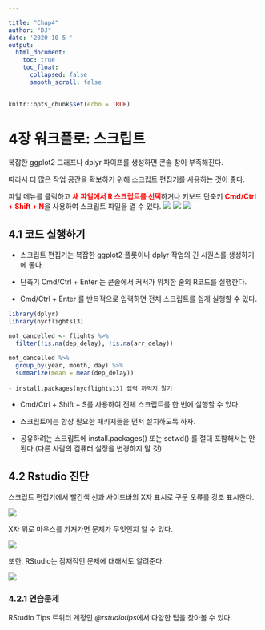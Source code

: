 ```yaml
---

title: "Chap4"
author: "DJ"
date: '2020 10 5 '
output:
  html_document:
    toc: true
    toc_float:
      collapsed: false
      smooth_scroll: false
---
```


```r
knitr::opts_chunk$set(echo = TRUE)
```


# **4장 워크플로: 스크립트**

복잡한 ggplot2 그래프나 dplyr 파이프를 생성하면 콘솔 창이 부족해진다.  
  
따라서 더 많은 작업 공간을 확보하기 위해 스크립트 편집기를 사용하는 것이 좋다.  
  
파일 메뉴를 클릭하고 **<span style="color: red;">새 파일에서 R 스크립트를 선택</span>**하거나 키보드 단축키 **<span style="color: red;">Cmd/Ctrl + Shift + N</span>**을 사용하여 스크립트 파일을 열 수 있다.
![](image./Insert_Script1.png)
![](image./Insert_Script2.png)
![](image./rstudio-editor.png)

## 4.1 코드 실행하기

- 스크립트 편집기는 복잡한 ggplot2 플롯이나 dplyr 작업의 긴 시퀀스를 생성하기에 좋다.

- 단축기 Cmd/Ctrl + Enter 는 콘솔에서 커서가 위치한 줄의 R코드를 실행한다.

- Cmd/Ctrl + Enter 를 반복적으로 입력하면 전체 스크립트를 쉽게 실행할 수 있다.


```r
library(dplyr)
library(nycflights13)

not_cancelled <- flights %>%
  filter(!is.na(dep_delay), !is.na(arr_delay))

not_cancelled %>%
  group_by(year, month, day) %>%
  summarize(mean = mean(dep_delay))
```

    - install.packages(nycflights13) 입력 까먹지 말기

- Cmd/Ctrl + Shift + S를 사용하여 전체 스크립트를 한 번에 실행할 수 있다.

- 스크립트에는 항상 필요한 패키지들을 먼저 설치하도록 하자.

- 공유하려는 스크립트에 install.packages() 또는 setwd() 를 절대 포함해서는 안 된다.(다른 사람의 컴퓨터 설정을 변경하지 말 것)

## 4.2 Rstudio 진단
스크립트 편집기에서 빨간색 선과 사이드바의 X자 표시로 구문 오류를 강조 표시한다.

![](image./rstudio-diagnostic.png)

X자 위로 마우스를 가져가면 문제가 무엇인지 알 수 있다.

![](image./rstudio-diagnostic-tip.png)

또한, RStudio는 잠재적인 문제에 대해서도 알려준다.

![](image./rstudio-diagnostic-warn.png)

### 4.2.1 연습문제
RStudio Tips 트위터 계정인 *@rstudiotips*에서 다양한 팁을 찾아볼 수 있다.
